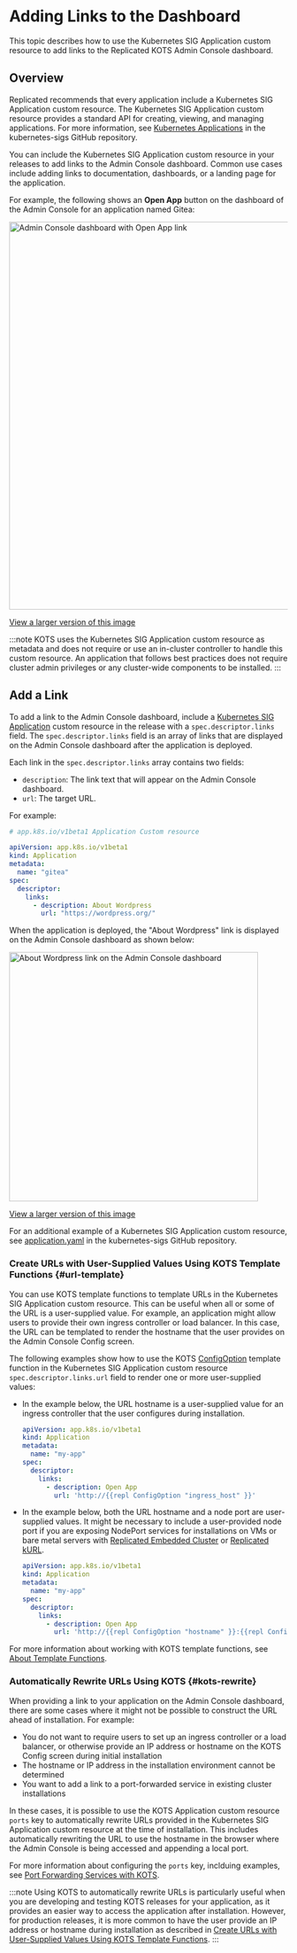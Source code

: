 # Adding Links to the Dashboard

This topic describes how to use the Kubernetes SIG Application custom resource to add links to the Replicated KOTS Admin Console dashboard.

## Overview

Replicated recommends that every application include a Kubernetes SIG Application custom resource. The Kubernetes SIG Application custom resource provides a standard API for creating, viewing, and managing applications. For more information, see [Kubernetes Applications](https://github.com/kubernetes-sigs/application#kubernetes-applications) in the kubernetes-sigs GitHub repository.

You can include the Kubernetes SIG Application custom resource in your releases to add links to the Admin Console dashboard. Common use cases include adding links to documentation, dashboards, or a landing page for the application.

For example, the following shows an **Open App** button on the dashboard of the Admin Console for an application named Gitea:

<img alt="Admin Console dashboard with Open App link" src="/images/gitea-open-app.png" width="700px"/>

[View a larger version of this image](/images/gitea-open-app.png)

:::note
KOTS uses the Kubernetes SIG Application custom resource as metadata and does not require or use an in-cluster controller to handle this custom resource. An application that follows best practices does not require cluster admin privileges or any cluster-wide components to be installed.
:::

## Add a Link

To add a link to the Admin Console dashboard, include a [Kubernetes SIG Application](https://github.com/kubernetes-sigs/application#kubernetes-applications) custom resource in the release with a `spec.descriptor.links` field. The `spec.descriptor.links` field is an array of links that are displayed on the Admin Console dashboard after the application is deployed.

Each link in the `spec.descriptor.links` array contains two fields:
* `description`: The link text that will appear on the Admin Console dashboard.
* `url`: The target URL.

For example:

```yaml
# app.k8s.io/v1beta1 Application Custom resource

apiVersion: app.k8s.io/v1beta1
kind: Application
metadata:
  name: "gitea"
spec:
  descriptor:
    links:
      - description: About Wordpress
        url: "https://wordpress.org/"
```

When the application is deployed, the "About Wordpress" link is displayed on the Admin Console dashboard as shown below:

<img alt="About Wordpress link on the Admin Console dashboard" src="/images/dashboard-link-about-wordpress.png" width="450px"/>

[View a larger version of this image](/images/dashboard-link-about-wordpress.png)

For an additional example of a Kubernetes SIG Application custom resource, see [application.yaml](https://github.com/kubernetes-sigs/application/blob/master/docs/examples/wordpress/application.yaml) in the kubernetes-sigs GitHub repository.

### Create URLs with User-Supplied Values Using KOTS Template Functions {#url-template}

You can use KOTS template functions to template URLs in the Kubernetes SIG Application custom resource. This can be useful when all or some of the URL is a user-supplied value. For example, an application might allow users to provide their own ingress controller or load balancer. In this case, the URL can be templated to render the hostname that the user provides on the Admin Console Config screen.

The following examples show how to use the KOTS [ConfigOption](/reference/template-functions-config-context#configoption) template function in the Kubernetes SIG Application custom resource `spec.descriptor.links.url` field to render one or more user-supplied values:

* In the example below, the URL hostname is a user-supplied value for an ingress controller that the user configures during installation.

    ```yaml
    apiVersion: app.k8s.io/v1beta1
    kind: Application
    metadata:
      name: "my-app"
    spec:
      descriptor:
        links:
          - description: Open App
            url: 'http://{{repl ConfigOption "ingress_host" }}'
    ```
* In the example below, both the URL hostname and a node port are user-supplied values. It might be necessary to include a user-provided node port if you are exposing NodePort services for installations on VMs or bare metal servers with [Replicated Embedded Cluster](/vendor/embedded-overview) or [Replicated kURL](/vendor/kurl-about). 

    ```yaml
    apiVersion: app.k8s.io/v1beta1
    kind: Application
    metadata:
      name: "my-app"
    spec:
      descriptor:
        links:
          - description: Open App
            url: 'http://{{repl ConfigOption "hostname" }}:{{repl ConfigOption "node_port"}}'
    ```        

For more information about working with KOTS template functions, see [About Template Functions](/reference/template-functions-about).

### Automatically Rewrite URLs Using KOTS {#kots-rewrite}

When providing a link to your application on the Admin Console dashboard, there are some cases where it might not be possible to construct the URL ahead of installation. For example:
* You do not want to require users to set up an ingress controller or a load balancer, or otherwise provide an IP address or hostname on the KOTS Config screen during initial installation
* The hostname or IP address in the installation environment cannot be determined
* You want to add a link to a port-forwarded service in existing cluster installations

In these cases, it is possible to use the KOTS Application custom resource `ports` key to automatically rewrite URLs provided in the Kubernetes SIG Application custom resource at the time of installation. This includes automatically rewriting the URL to use the hostname in the browser where the Admin Console is being accessed and appending a local port.

For more information about configuring the `ports` key, inclduing examples, see [Port Forwarding Services with KOTS](admin-console-port-forward).

:::note
Using KOTS to automatically rewrite URLs is particularly useful when you are developing and testing KOTS releases for your application, as it provides an easier way to access the application after installation. However, for production releases, it is more common to have the user provide an IP address or hostname during installation as described in [Create URLs with User-Supplied Values Using KOTS Template Functions](#url-template).
:::